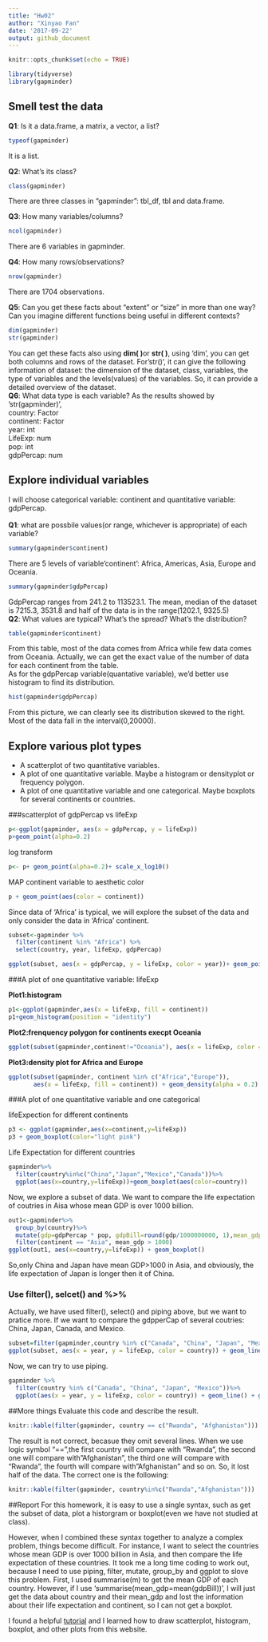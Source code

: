 ```yaml
---
title: "Hw02"
author: "Xinyao Fan"
date: '2017-09-22'
output: github_document
---
```


```r
knitr::opts_chunk$set(echo = TRUE)
```
```r
library(tidyverse)
library(gapminder)
```
## Smell test the data
**Q1**: Is it a data.frame, a matrix, a vector, a list?
```r
typeof(gapminder)
```
It is a list.\

**Q2**: What's its class?
```r
class(gapminder)
```
There are three classes in "gapminder": tbl_df, tbl and data.frame.\

**Q3**: How many variables/columns?
```r
ncol(gapminder)
```
There are 6 variables in gapminder.\

**Q4**: How many rows/observations?
```r
nrow(gapminder)
```
There are 1704 observations.\

**Q5**: Can you get these facts about “extent” or “size” in more than one way? Can you imagine different functions being useful in different contexts?
```r
dim(gapminder)
str(gapminder)
```
You can get these facts also using **dim( )**or **str( )**, using 'dim', you can get both columns and rows of the dataset.\ For'str()', it can give the following information of dataset: the dimension of the dataset, class, variables, the type of variables and the levels(values) of the variables. So, it can provide a detailed overview of the dataset.\
**Q6**: What data type is each variable?
As the results showed by 'str(gapminder)', \
country: Factor\
continent: Factor\
year: int\
LifeExp: num\
pop: int\
gdpPercap: num

## Explore individual variables
I will choose categorical variable: continent and quantitative variable: gdpPercap.\
\
**Q1**: what are possbile values(or range, whichever is appropriate) of each variable?
```r
summary(gapminder$continent)
```
There are 5 levels of variable'continent': Africa, Americas, Asia, Europe and Oceania.\
```r
summary(gapminder$gdpPercap)
```
GdpPercap ranges from 241.2 to 113523.1. The mean, median of the dataset is 7215.3, 3531.8 and half of the data is in the range(1202.1, 9325.5)\
**Q2**: What values are typical? What’s the spread? What’s the distribution? 
```r
table(gapminder$continent)
```
From this table, most of the data comes from Africa while few data comes from Oceania. Actually, we can get the exact value of the number of data for each continent from the table.\
As for the gdpPercap variable(quantative variable), we'd better use histogram to find its distribution.
```r
hist(gapminder$gdpPercap)
```

From this picture, we can clearly see its distribution skewed to the right. Most of the data fall in the interval(0,20000).

## Explore various plot types
- A scatterplot of two quantitative variables.
- A plot of one quantitative variable. Maybe a histogram or densityplot or frequency polygon.
- A plot of one quantitative variable and one categorical. Maybe boxplots for several continents or countries.

###scatterplot of gdpPercap vs lifeExp
```r
p<-ggplot(gapminder, aes(x = gdpPercap, y = lifeExp)) 
p+geom_point(alpha=0.2)
```

log transform
```r
p<- p+ geom_point(alpha=0.2)+ scale_x_log10()
```

MAP continent variable to aesthetic color
```r
p + geom_point(aes(color = continent))
```

Since data of 'Africa' is typical, we will explore the subset of the data and only consider the data in 'Africa' continent.

```r
subset<-gapminder %>%
  filter(continent %in% "Africa") %>%
  select(country, year, lifeExp, gdpPercap)
```
```r
ggplot(subset, aes(x = gdpPercap, y = lifeExp, color = year))+ geom_point(alpha=0.2)+scale_x_log10()+geom_smooth()
```

###A plot of one quantitative variable: lifeExp

**Plot1:histogram**
```r
p1<-ggplot(gapminder,aes(x = lifeExp, fill = continent))
p1+geom_histogram(position = "identity")
```

**Plot2:frenquency polygon for continents execpt Oceania**
```r
ggplot(subset(gapminder,continent!="Oceania"), aes(x = lifeExp, color = continent)) +geom_freqpoly()
```

**Plot3:density plot for Africa and Europe**
```r
ggplot(subset(gapminder, continent %in% c("Africa","Europe")),
       aes(x = lifeExp, fill = continent)) + geom_density(alpha = 0.2)
```

###A plot of one quantitative variable and one categorical

lifeExpection for different continents
```r
p3 <- ggplot(gapminder,aes(x=continent,y=lifeExp))
p3 + geom_boxplot(color="light pink")
```

Life Expectation for different countries
```r
gapminder%>%
  filter(country%in%c("China","Japan","Mexico","Canada"))%>%
  ggplot(aes(x=country,y=lifeExp))+geom_boxplot(aes(color=country))
```

Now, we explore a subset of data. We want to compare the life expectation of coutries in Aisa whose mean GDP is over 1000 billion.
```r
out1<-gapminder%>%
  group_by(country)%>%
  mutate(gdp=gdpPercap * pop, gdpBill=round(gdp/1000000000, 1),mean_gdp=mean(gdpBill))%>%
  filter(continent == "Asia", mean_gdp > 1000)
ggplot(out1, aes(x=country,y=lifeExp)) + geom_boxplot()
```

So,only China and Japan have mean GDP>1000 in Asia, and obviously, the life expectation of Japan is longer then it of China.

### Use filter(), selcet() and %>%

Actually, we have used filter(), select() and piping above, but we want to pratice more.
If we want to compare the gdpperCap of several coutries: China, Japan, Canada, and Mexico.
```r
subset=filter(gapminder,country %in% c("Canada", "China", "Japan", "Mexico"))
ggplot(subset, aes(x = year, y = lifeExp, color = country)) + geom_line() + geom_point()
```

Now, we can try to use piping.
```r
gapminder %>%
  filter(country %in% c("Canada", "China", "Japan", "Mexico"))%>%
  ggplot(aes(x = year, y = lifeExp, color = country)) + geom_line() + geom_point()
```

##More things
Evaluate this code and describe the result.
```r
knitr::kable(filter(gapminder, country == c("Rwanda", "Afghanistan")))
```

The result is not correct, becasue they omit several lines. When we use logic symbol "==",the first country will compare with "Rwanda", the second one will compare with"Afghanistan", the third one will compare with "Rwanda", the fourth will compare with"Afghanistan" and so on. So, it lost half of the data. The correct one is the following:

```r
knitr::kable(filter(gapminder, country%in%c("Rwanda","Afghanistan")))
```

##Report
For this homework, it is easy to use a single syntax, such as get the subset of data, plot a historgram or boxplot(even we have not studied at class).<br>
 
However, when I combined these syntax together to analyze a complex problem, things become difficult. For instance, I want to select the countries whose mean GDP is over 1000 billion in Asia, and then compare the life expectation of these countries. It took me a long time coding to work out, because I need to use piping, filter, mutate, group_by and ggplot to slove this problem. First, I used summarise(m) to get the mean GDP of each country. However, if I use 'summarise(mean_gdp=mean(gdpBill))', I will just get the data about country and their mean_gdp and lost the information about their life expectation and continent, so I can not get a boxplot.<br>

I found a helpful [tutorial](https://github.com/jennybc/ggplot2-tutorial/blob/master/README.md) and I learned how to draw scatterplot, histogram, boxplot, and other plots from this website.

